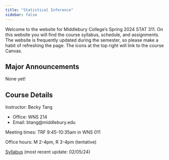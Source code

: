 ```yaml
---
title: "Statistical Inference"
sidebar: false
---
```


Welcome to the website for Middlebury College's Spring 2024 STAT 311. On this website you will find the course syllabus, schedule, and assignments. The website is frequently updated during the semester, so please make a habit of refreshing the page. The icons at the top right will link to the course Canvas.

## Major Announcements

None yet!

## Course Details

Instructor: Becky Tang

-   Office: WNS 214
-   Email: btang\@middlebury.edu

Meeting times: TRF 9:45-10:35am in WNS 011

Office hours: M 2-4pm, R 3-4pm (tentative)

[Syllabus](Stat310_Syllabus.pdf) (most recent update: 02/05/24)

## 
